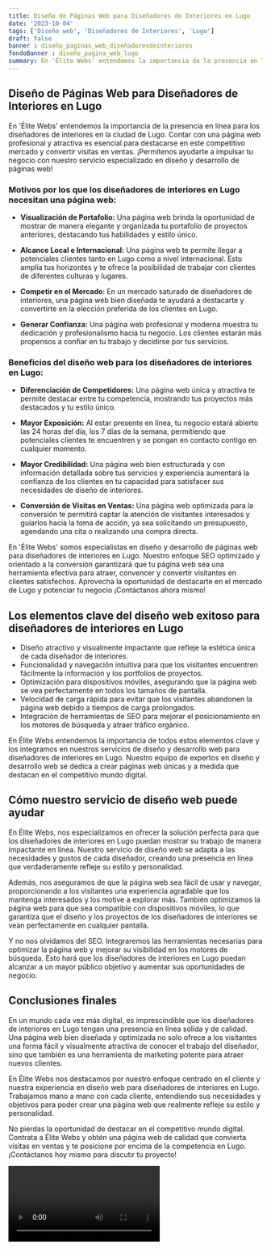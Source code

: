 ```yaml
---
title: Diseño de Páginas Web para Diseñadores de Interiores en Lugo
date: '2023-10-04'
tags: ['Diseño web', 'Diseñadores de Interiores', 'Lugo']
draft: false
banner : diseño_paginas_web_diseñadoresdeinteriores
fondoBanner : diseño_pagina_web_lugo
summary: En 'Élite Webs' entendemos la importancia de la presencia en línea para los diseñadores de interiores en la ciudad de Lugo. Contar con una página web profesional y atractiva es esencial para destacarse en este competitivo mercado y convertir visitas en ventas. ¡Permítenos ayudarte a impulsar tu negocio con nuestro servicio especializado en diseño y desarrollo de páginas web!
---
```


## **Diseño de Páginas Web para Diseñadores de Interiores en Lugo**

En 'Élite Webs' entendemos la importancia de la presencia en línea para los diseñadores de interiores en la ciudad de Lugo. Contar con una página web profesional y atractiva es esencial para destacarse en este competitivo mercado y convertir visitas en ventas. ¡Permítenos ayudarte a impulsar tu negocio con nuestro servicio especializado en diseño y desarrollo de páginas web!

### **Motivos por los que los diseñadores de interiores en Lugo necesitan una página web:**

* **Visualización de Portafolio:** Una página web brinda la oportunidad de mostrar de manera elegante y organizada tu portafolio de proyectos anteriores, destacando tus habilidades y estilo único.

* **Alcance Local e Internacional:** Una página web te permite llegar a potenciales clientes tanto en Lugo como a nivel internacional. Esto amplía tus horizontes y te ofrece la posibilidad de trabajar con clientes de diferentes culturas y lugares.

* **Competir en el Mercado**: En un mercado saturado de diseñadores de interiores, una página web bien diseñada te ayudará a destacarte y convertirte en la elección preferida de los clientes en Lugo.

* **Generar Confianza:** Una página web profesional y moderna muestra tu dedicación y profesionalismo hacia tu negocio. Los clientes estarán más propensos a confiar en tu trabajo y decidirse por tus servicios.

### **Beneficios del diseño web para los diseñadores de interiores en Lugo:**

* **Diferenciación de Competidores:** Una página web única y atractiva te permite destacar entre tu competencia, mostrando tus proyectos más destacados y tu estilo único.

* **Mayor Exposición:** Al estar presente en línea, tu negocio estará abierto las 24 horas del día, los 7 días de la semana, permitiendo que potenciales clientes te encuentren y se pongan en contacto contigo en cualquier momento.

* **Mayor Credibilidad:** Una página web bien estructurada y con información detallada sobre tus servicios y experiencia aumentará la confianza de los clientes en tu capacidad para satisfacer sus necesidades de diseño de interiores.

* **Conversión de Visitas en Ventas:** Una página web optimizada para la conversión te permitirá captar la atención de visitantes interesados y guiarlos hacia la toma de acción, ya sea solicitando un presupuesto, agendando una cita o realizando una compra directa.

En 'Élite Webs' somos especialistas en diseño y desarrollo de páginas web para diseñadores de interiores en Lugo. Nuestro enfoque SEO optimizado y orientado a la conversión garantizará que tu página web sea una herramienta efectiva para atraer, convencer y convertir visitantes en clientes satisfechos. Aprovecha la oportunidad de destacarte en el mercado de Lugo y potenciar tu negocio ¡Contáctanos ahora mismo!

<GifSeo />

<Cta />

## Los elementos clave del diseño web exitoso para diseñadores de interiores en Lugo

- Diseño atractivo y visualmente impactante que refleje la estética única de cada diseñador de interiores.
- Funcionalidad y navegación intuitiva para que los visitantes encuentren fácilmente la información y los portfolios de proyectos.
- Optimización para dispositivos móviles, asegurando que la página web se vea perfectamente en todos los tamaños de pantalla.
- Velocidad de carga rápida para evitar que los visitantes abandonen la página web debido a tiempos de carga prolongados.
- Integración de herramientas de SEO para mejorar el posicionamiento en los motores de búsqueda y atraer tráfico orgánico.

En Élite Webs entendemos la importancia de todos estos elementos clave y los integramos en nuestros servicios de diseño y desarrollo web para diseñadores de interiores en Lugo. Nuestro equipo de expertos en diseño y desarrollo web se dedica a crear páginas web únicas y a medida que destacan en el competitivo mundo digital.

## Cómo nuestro servicio de diseño web puede ayudar

En Élite Webs, nos especializamos en ofrecer la solución perfecta para que los diseñadores de interiores en Lugo puedan mostrar su trabajo de manera impactante en línea. Nuestro servicio de diseño web se adapta a las necesidades y gustos de cada diseñador, creando una presencia en línea que verdaderamente refleje su estilo y personalidad.

Además, nos aseguramos de que la página web sea fácil de usar y navegar, proporcionando a los visitantes una experiencia agradable que los mantenga interesados y los motive a explorar más. También optimizamos la página web para que sea compatible con dispositivos móviles, lo que garantiza que el diseño y los proyectos de los diseñadores de interiores se vean perfectamente en cualquier pantalla.

Y no nos olvidamos del SEO. Integraremos las herramientas necesarias para optimizar la página web y mejorar su visibilidad en los motores de búsqueda. Esto hará que los diseñadores de interiores en Lugo puedan alcanzar a un mayor público objetivo y aumentar sus oportunidades de negocio.

## Conclusiones finales

En un mundo cada vez más digital, es imprescindible que los diseñadores de interiores en Lugo tengan una presencia en línea sólida y de calidad. Una página web bien diseñada y optimizada no solo ofrece a los visitantes una forma fácil y visualmente atractiva de conocer el trabajo del diseñador, sino que también es una herramienta de marketing potente para atraer nuevos clientes.

En Élite Webs nos destacamos por nuestro enfoque centrado en el cliente y nuestra experiencia en diseño web para diseñadores de interiores en Lugo. Trabajamos mano a mano con cada cliente, entendiendo sus necesidades y objetivos para poder crear una página web que realmente refleje su estilo y personalidad.

No pierdas la oportunidad de destacar en el competitivo mundo digital. Contrata a Élite Webs y obtén una página web de calidad que convierta visitas en ventas y te posicione por encima de la competencia en Lugo. ¡Contáctanos hoy mismo para discutir tu proyecto!

<Video />

<CtaBot job='Diseñadores de Interiores' city='Lugo'/>

<Gmaps query='Lugo+españa+maps' />